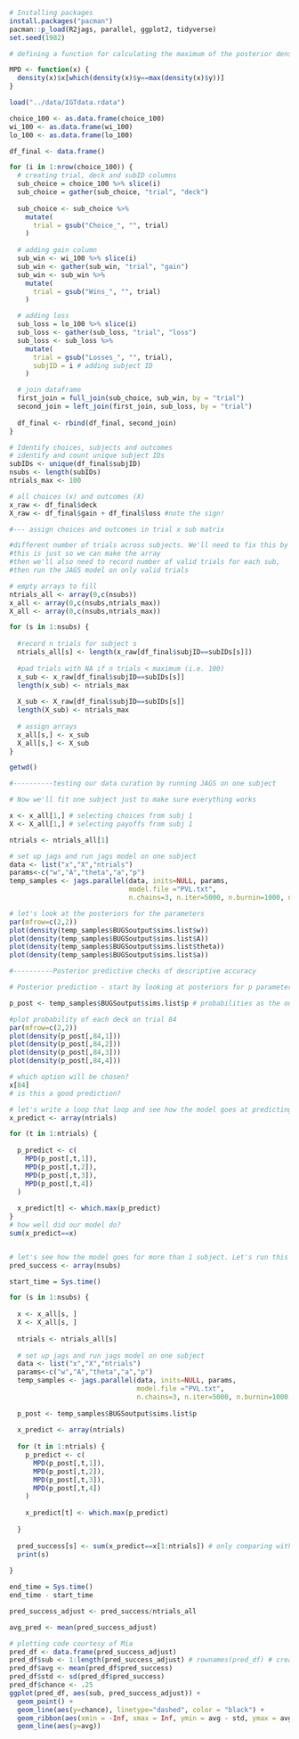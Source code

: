 

```r

# Installing packages
install.packages("pacman")
pacman::p_load(R2jags, parallel, ggplot2, tidyverse)
set.seed(1982)
```

```r
# defining a function for calculating the maximum of the posterior density (not exactly the same as the mode)

MPD <- function(x) {
  density(x)$x[which(density(x)$y==max(density(x)$y))]
}
```


```r
load("../data/IGTdata.rdata") 

choice_100 <- as.data.frame(choice_100)
wi_100 <- as.data.frame(wi_100)
lo_100 <- as.data.frame(lo_100)
```

```r
df_final <- data.frame()

for (i in 1:nrow(choice_100)) {
  # creating trial, deck and subID columns 
  sub_choice = choice_100 %>% slice(i)
  sub_choice = gather(sub_choice, "trial", "deck")
  
  sub_choice <- sub_choice %>% 
    mutate(
      trial = gsub("Choice_", "", trial)
    )
  
  # adding gain column 
  sub_win <- wi_100 %>% slice(i)
  sub_win <- gather(sub_win, "trial", "gain")
  sub_win <- sub_win %>% 
    mutate(
      trial = gsub("Wins_", "", trial)
    )

  # adding loss
  sub_loss = lo_100 %>% slice(i)
  sub_loss <- gather(sub_loss, "trial", "loss")
  sub_loss <- sub_loss %>% 
    mutate(
      trial = gsub("Losses_", "", trial),
      subjID = i # adding subject ID
    )

  # join dataframe
  first_join = full_join(sub_choice, sub_win, by = "trial")
  second_join = left_join(first_join, sub_loss, by = "trial")
  
  df_final <- rbind(df_final, second_join)
}
```

```r
# Identify choices, subjects and outcomes
# identify and count unique subject IDs
subIDs <- unique(df_final$subjID)
nsubs <- length(subIDs)
ntrials_max <- 100

# all choices (x) and outcomes (X)
x_raw <- df_final$deck
X_raw <- df_final$gain + df_final$loss #note the sign!

```

```r
#--- assign choices and outcomes in trial x sub matrix

#different number of trials across subjects. We'll need to fix this by padding arrays of < 100
#this is just so we can make the array
#then we'll also need to record number of valid trials for each sub, 
#then run the JAGS model on only valid trials

# empty arrays to fill
ntrials_all <- array(0,c(nsubs))
x_all <- array(0,c(nsubs,ntrials_max))
X_all <- array(0,c(nsubs,ntrials_max))

for (s in 1:nsubs) {
  
  #record n trials for subject s
  ntrials_all[s] <- length(x_raw[df_final$subjID==subIDs[s]])
  
  #pad trials with NA if n trials < maximum (i.e. 100)
  x_sub <- x_raw[df_final$subjID==subIDs[s]] 
  length(x_sub) <- ntrials_max
  
  X_sub <- X_raw[df_final$subjID==subIDs[s]] 
  length(X_sub) <- ntrials_max
  
  # assign arrays
  x_all[s,] <- x_sub
  X_all[s,] <- X_sub
}
```

```r
getwd()
```



```r
#----------testing our data curation by running JAGS on one subject

# Now we'll fit one subject just to make sure everything works

x <- x_all[1,] # selecting choices from subj 1
X <- X_all[1,] # selecting payoffs from subj 1

ntrials <- ntrials_all[1]

# set up jags and run jags model on one subject
data <- list("x","X","ntrials") 
params<-c("w","A","theta","a","p")
temp_samples <- jags.parallel(data, inits=NULL, params,
                              model.file ="PVL.txt",
                              n.chains=3, n.iter=5000, n.burnin=1000, n.thin=1, n.cluster=4)

# let's look at the posteriors for the parameters
par(mfrow=c(2,2))
plot(density(temp_samples$BUGSoutput$sims.list$w))
plot(density(temp_samples$BUGSoutput$sims.list$A))
plot(density(temp_samples$BUGSoutput$sims.list$theta))
plot(density(temp_samples$BUGSoutput$sims.list$a))
```


```r
#----------Posterior predictive checks of descriptive accuracy

# Posterior prediction - start by looking at posteriors for p parameter

p_post <- temp_samples$BUGSoutput$sims.list$p # probabilities as the outcome from softmax

#plot probability of each deck on trial 84
par(mfrow=c(2,2))
plot(density(p_post[,84,1]))
plot(density(p_post[,84,2]))
plot(density(p_post[,84,3]))
plot(density(p_post[,84,4]))

# which option will be chosen?
x[84]
# is this a good prediction?

# let's write a loop that loop and see how the model goes at predicting responses for all trials 
x_predict <- array(ntrials)

for (t in 1:ntrials) {
  
  p_predict <- c(
    MPD(p_post[,t,1]),
    MPD(p_post[,t,2]),
    MPD(p_post[,t,3]),
    MPD(p_post[,t,4])
  )
  
  x_predict[t] <- which.max(p_predict)
}
# how well did our model do?
sum(x_predict==x)


# let's see how the model goes for more than 1 subject. Let's run this on all subjects
pred_success <- array(nsubs)

start_time = Sys.time()

for (s in 1:nsubs) {
  
  x <- x_all[s, ]
  X <- X_all[s, ]
  
  ntrials <- ntrials_all[s]
  
  # set up jags and run jags model on one subject
  data <- list("x","X","ntrials") 
  params<-c("w","A","theta","a","p")
  temp_samples <- jags.parallel(data, inits=NULL, params,
                                model.file ="PVL.txt",
                                n.chains=3, n.iter=5000, n.burnin=1000, n.thin=1, n.cluster=4)
  
  p_post <- temp_samples$BUGSoutput$sims.list$p
  
  x_predict <- array(ntrials)
  
  for (t in 1:ntrials) {
    p_predict <- c(
      MPD(p_post[,t,1]),
      MPD(p_post[,t,2]),
      MPD(p_post[,t,3]),
      MPD(p_post[,t,4])
    )
    
    x_predict[t] <- which.max(p_predict)
    
  }
  
  pred_success[s] <- sum(x_predict==x[1:ntrials]) # only comparing with trials for which we have choices
  print(s)
  
}

end_time = Sys.time()
end_time - start_time

pred_success_adjust <- pred_success/ntrials_all

avg_pred <- mean(pred_success_adjust)

# plotting code courtesy of Mia
pred_df <- data.frame(pred_success_adjust)
pred_df$sub <- 1:length(pred_success_adjust) # rownames(pred_df) # creating a subject index
pred_df$avg <- mean(pred_df$pred_success)
pred_df$std <- sd(pred_df$pred_success)
pred_df$chance <- .25
ggplot(pred_df, aes(sub, pred_success_adjust)) +
  geom_point() +
  geom_line(aes(y=chance), linetype="dashed", color = "black") +
  geom_ribbon(aes(xmin = -Inf, xmax = Inf, ymin = avg - std, ymax = avg + std), fill = "pink", alpha = 0.6) + 
  geom_line(aes(y=avg))
```



